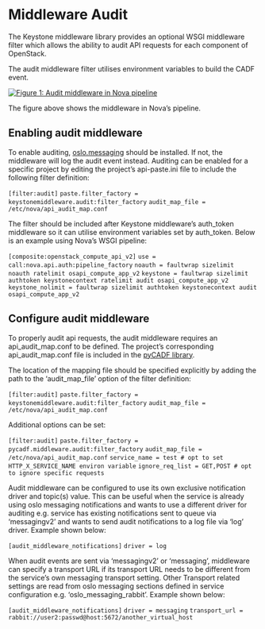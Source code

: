 # Middleware Audit

The Keystone middleware library provides an optional WSGI middleware filter which allows the ability to audit API requests for each component of OpenStack.

The audit middleware filter utilises environment variables to build the CADF event.

[![Figure 1: Audit middleware in Nova pipeline](https://docs.openstack.org/keystonemiddleware/zed/_images/audit.png)](https://docs.openstack.org/keystonemiddleware/zed/_images/audit.png)

The figure above shows the middleware in Nova’s pipeline.

## Enabling audit middleware

To enable auditing, [oslo.messaging](https://www.github.com/openstack/oslo.messaging) should be installed. If not, the middleware will log the audit event instead. Auditing can be enabled for a specific project by editing the project’s api-paste.ini file to include the following filter definition:

`[filter:audit]`
`paste.filter_factory = keystonemiddleware.audit:filter_factory`
`audit_map_file = /etc/nova/api_audit_map.conf`

The filter should be included after Keystone middleware’s auth\_token middleware so it can utilise environment variables set by auth\_token. Below is an example using Nova’s WSGI pipeline:

`[composite:openstack_compute_api_v2]`
`use = call:nova.api.auth:pipeline_factory`
`noauth = faultwrap sizelimit noauth ratelimit osapi_compute_app_v2`
`keystone = faultwrap sizelimit authtoken keystonecontext ratelimit audit osapi_compute_app_v2`
`keystone_nolimit = faultwrap sizelimit authtoken keystonecontext audit osapi_compute_app_v2`

## Configure audit middleware

To properly audit api requests, the audit middleware requires an api\_audit\_map.conf to be defined. The project’s corresponding api\_audit\_map.conf file is included in the [pyCADF library](https://github.com/openstack/pycadf/tree/master/etc/pycadf).

The location of the mapping file should be specified explicitly by adding the path to the ‘audit\_map\_file’ option of the filter definition:

`[filter:audit]`
`paste.filter_factory = keystonemiddleware.audit:filter_factory`
`audit_map_file = /etc/nova/api_audit_map.conf`

Additional options can be set:

`[filter:audit]`
`paste.filter_factory = pycadf.middleware.audit:filter_factory`
`audit_map_file = /etc/nova/api_audit_map.conf`
`service_name = test # opt to set HTTP_X_SERVICE_NAME environ variable`
`ignore_req_list = GET,POST # opt to ignore specific requests`

Audit middleware can be configured to use its own exclusive notification driver and topic(s) value. This can be useful when the service is already using oslo messaging notifications and wants to use a different driver for auditing e.g. service has existing notifications sent to queue via ‘messagingv2’ and wants to send audit notifications to a log file via ‘log’ driver. Example shown below:

`[audit_middleware_notifications]`
`driver = log`

When audit events are sent via ‘messagingv2’ or ‘messaging’, middleware can specify a transport URL if its transport URL needs to be different from the service’s own messaging transport setting. Other Transport related settings are read from oslo messaging sections defined in service configuration e.g. ‘oslo\_messaging\_rabbit’. Example shown below:

`[audit_middleware_notifications]`
`driver = messaging`
`transport_url = rabbit://user2:passwd@host:5672/another_virtual_host`